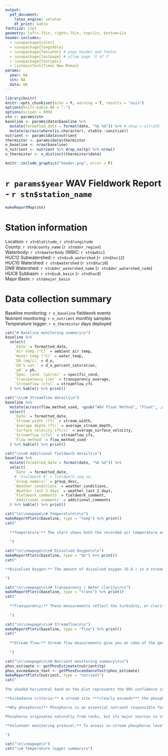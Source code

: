 ```yaml
---
output:
  pdf_document:
    latex_engine: xelatex
    df_print: kable
fontsize: 11pt
geometry: left=.75in, right=.75in, top=1in, bottom=1in
header-includes:
  - \usepackage{color}
  - \usepackage{longtable}
  - \usepackage{fancyhdr} # page header and footer
  - \usepackage{lastpage} # allow page 'X of Y'
  - \usepackage{fontspec}
  - \setmainfont{Times New Roman}
params:
  year: NA
  stn: NA
  data: NA
---
```


```r
library(knitr)
knitr::opts_chunk$set(echo = F, warning = T, results = "asis")
options(knitr.kable.NA = "-")
options(scipen = 999)
stn <- params$stn
baseline <- params$data$baseline %>%
  mutate(formatted_date = format(date, "%b %d")) %>% # nbsp = alt+255
  mutate(across(where(is.character), xtable::sanitize))
nutrient <- params$data$nutrient
thermistor <- params$data$thermistor
n_baseline <- nrow(baseline)
n_nutrient <- nutrient %>% drop_na(tp) %>% nrow()
n_thermistor <- n_distinct(thermistor$date)

```

\pagestyle{fancy}
\setlength{\headheight}{14pt}
\lhead{`r stn$label`}
\rhead{`r params$year` WAV Fieldwork Report}
\lfoot{\url{https://wateractionvolunteers.org}}
\cfoot{}
\rfoot{Page \thepage\ of \pageref{LastPage}}

```r
knitr::include_graphics("header.png", error = F)
```


# `r params$year` WAV Fieldwork Report - `r stn$station_name`

```r
makeReportMap(stn)
```

# Station information

Location: `r stn$latitude`, `r stn$longitude`\
County: `r stn$county_name` (`r stn$dnr_region`)\
Waterbody: `r stn$waterbody` (WBIC: `r stn$wbic`)\
HUC12 Subwatershed: `r stn$sub_watershed` (`r stn$huc12`)\
HUC10 Watershed: `r stn$watershed` (`r stn$huc10`)\
DNR Watershed: `r stn$dnr_watershed_name` (`r stn$dnr_watershed_code`)\
HUC8 Subbasin: `r stn$sub_basin` (`r stn$huc8`)\
Major Basin: `r stn$major_basin`

# Data collection summary

Baseline monitoring: `r n_baseline` fieldwork events\
Nutrient monitoring: `r n_nutrient` monthly samples\
Temperature logger: `r n_thermistor` days deployed

\newpage

```r
cat("# Baseline monitoring summary\n")
baseline %>%
  select(
    `Date` = formatted_date,
    `Air temp (°C)` = ambient_air_temp,
    `Water temp (°C)` = water_temp,
    `DO (mg/L)` = d_o,
    `DO % sat.` = d_o_percent_saturation,
    `pH` = ph,
    `Spec. cond. (μS/cm)` = specific_cond,
    `Transparency (cm)` = transparency_average,
    `Streamflow (cfs)` = streamflow_cfs
  ) %>% kable() %>% print()

cat("\n\n# Streamflow details\n")
baseline %>%
  mutate(across(flow_method_used, ~gsub("WAV Float Method", "Float", .x))) %>%
  select(
    `Date` = formatted_date,
    `Stream width (ft)` = stream_width,
    `Average depth (ft)` = average_stream_depth,
    `Surface velocity (ft/s)` = average_surface_velocity,
    `Streamflow (cfs)` = streamflow_cfs,
    `Flow method` = flow_method_used
  ) %>% kable() %>% print()

cat("\n\n# Additional fieldwork details\n")
baseline %>%
  mutate(formatted_date = format(date, "%b %d")) %>%
  select(
    `Date` = formatted_date,
    # `Fieldwork #` = fieldwork_seq_no,
    `Group name(s)` = group_desc,
    `Weather conditions` = weather_conditions,
    `Weather last 2 days` = weather_last_2_days,
    `Fieldwork comments` = fieldwork_comment,
    `Additional comments` = additional_comments
  ) %>% kable() %>% print()

cat("\n\\newpage\n# Temperature\n\n")
makeReportPlots(baseline, type = "temp") %>% print()
cat("
  
  **Temperature:** The chart shows both the recorded air temperature and water temperature. Cold streams generally provide better habitat because they can contain higher levels of dissolved oxygen, and higher water temperatures may indicate shallow, pooled, or stagnant water. These values were recorded during baseline fieldwork events; if there was a water temperature data logger deployed, those measurements appear later in this report.
  
  ")

cat("\n\\newpage\n\n# Dissolved Oxygen\n\n")
makeReportPlots(baseline, type = "do") %>% print()
cat("

**Dissolved Oxygen:** The amount of dissolved oxygen (D.O.) in a stream is critical for aquatic life, particularly larger animals like fish. 5 mg/L is considered the minimum level for fish, while 7 mg/L is the minimum required by trout in the spawning season. Colder waters can support higher concentrations of dissolved oxygen than warmer waters. The percent saturation refers to the equilibrium amount of oxygen that can dissolve into the water from the atmosphere. Higher than 100% D.O. saturation means oxygen is being actively added to the water, either by aquatic life or by air-water mixing. Lower than 100% D.O. saturation means the dissolved oxygen has been depleted below equilibrium level by plant or algal respiration or decomposition.

")

cat("\n\\newpage\n\n# Transparency / Water clarity\n\n")
makeReportPlots(baseline, type = "trans") %>% print()
cat("
  
  **Transparency:** These measurements reflect the turbidity, or clarity, of the stream water. Lower transparency means the water is cloudier/murkier and could indicate a recent storm event kicking up silt and mud in the stream. Lower transparency isn't necessarily bad but can be associated with warm waters with low dissolved oxygen and lots of suspended algae.
  
  ")

cat("\n\\newpage\n\n# Streamflow\n\n")
makeReportPlots(baseline, type = "flow") %>% print()
cat("
  
  **Stream flow:** Stream flow measurements give you an idea of the general size of the stream. Periods of higher than normal stream flow would suggest recent rains in the watershed. Most streams have a consistent and predictable stream flow based on the size of the watershed that they drain, but stream flow will ‘pulse’ after rain and storm events, returning to baseflow after several days.
  
  ")

```

```r
cat("\n\\newpage\n\n# Nutrient monitoring summary\n\n")
phos_estimate <- getPhosEstimate(nutrient$tp)
phos_exceedance_text <- getPhosExceedanceText(phos_estimate)
makeReportPlots(nutrient, type = "nutrient")
cat("
  
The shaded horizontal band on the plot represents the 90% confidence interval for the median total phosphorus (TP) at this site (if more than one month of data was collected). This means that, given the TP concentrations measured this year, there is about an 90% chance that the true median total phosphorus concentration falls somewhere between those lines. We know that TP in streams varies quite a bit, so individual samples could be higher or lower than the confidence interval.

**Exceedance criteria:** A stream site ***clearly exceeds*** the phosphorus limit and the confidence interval band will be shaded **<span style='color: red'>red</span>** if the lower 90% confidence limit of the sample median exceeds the state total phosphorus limit of **0.075 mg/L**. A stream site ***may exceed*** the phosphorus limit if the median is higher than the phosphorus limit, but the lower confidence interval is below the limit. A stream site ***may meet*** the phosphorus criteria if the median is lower than the phosphorus limit, but the upper confidence interval remains above the limit. When the entire confidence interval is below the phosphorus limit, the site ***clearly meets*** the phosphorus limit, and the shaded confidence interval band in the plot above will be colored **<span style='color: teal'>teal</span>**.

**Why phosphorus?** Phosphorus is an essential nutrient responsible for plant growth, but it is also the most visible, widespread water pollutant in lakes. Small increases in phosphorus levels can bring about substantial increases in aquatic plant and algae growth, which in turn can reduce the recreational use and biodiversity. When the excess plants die and are decomposed, oxygen levels in the water drop dramatically which can lead to fish kills. Additionally, one of the most common impairments in Wisconsin’s streams is excess sediment that covers stream bottoms. Since phosphorus moves attached to sediments, it is intimately connected with this source of pollution in our streams.

Phosphorus originates naturally from rocks, but its major sources in streams and lakes today are usually associated with human activities: soil erosion, human and animal wastes, septic systems, and runoff from farmland or lawns. Phosphorus-containing contaminants from urban streets and parking lots such as food waste, detergents, and paper products are also potential sources of phosphorus pollution from the surrounding landscape. The impact that phosphorus can have in streams is less apparent than in lakes due to the overall movement of water, but in areas with low velocity, where sediment can settle and deposit along the bottom substrate, algae blooms can result.

**Volunteer monitoring protocol:** To assess in-stream phosphorus levels, WAV volunteers collected water samples that were analyzed for total phosphorus (TP) at the State Lab of Hygiene during the growing season. Following Wisconsin Department of Natural Resources (WDNR) methods, six phosphorus water samples were collected at each monitoring site - one per month for six months during the growing season. The monthly water samples were collected approximately 30 days apart and no samples were collected within 15 days of one another.
  
")


```

```r
cat("\n\\newpage\n")
cat("\n# Temperature logger summary\n")
```


